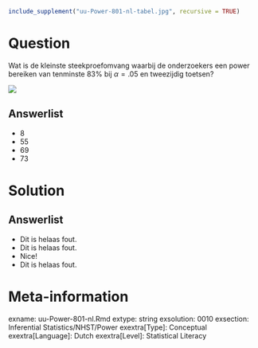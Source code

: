 ```{r, echo = FALSE, results = "hide"}
include_supplement("uu-Power-801-nl-tabel.jpg", recursive = TRUE)
```



Question
========
  
Wat is de kleinste steekproefomvang waarbij de onderzoekers een power bereiken van tenminste 83% bij $\alpha = .05$ en tweezijdig toetsen? 

![](uu-Power-801-nl-tabel.jpg)
  
Answerlist
----------
* 8
* 55
* 69
* 73

Solution
========
  


Answerlist
----------
* Dit is helaas fout.
* Dit is helaas fout.
* Nice!
* Dit is helaas fout.


Meta-information
================
exname: uu-Power-801-nl.Rmd
extype: string
exsolution: 0010
exsection: Inferential Statistics/NHST/Power
exextra[Type]: Conceptual
exextra[Language]: Dutch
exextra[Level]: Statistical Literacy
